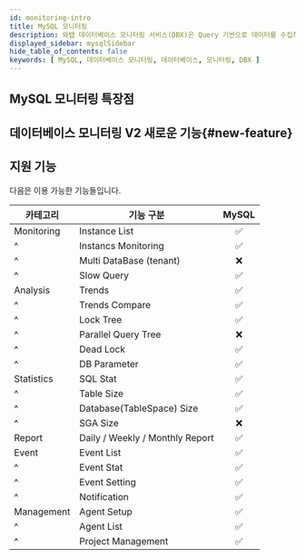 ```yaml
---
id: monitoring-intro
title: MySQL 모니터링
description: 와탭 데이터베이스 모니터링 서비스(DBX)은 Query 기반으로 데이터를 수집하여 성능 모니터링 서비스를 제공합니다.
displayed_sidebar: mysqlSidebar
hide_table_of_contents: false
keywords: [ MySQL, 데이터베이스 모니터링, 데이터베이스, 모니터링, DBX ]
---
```



<Dbintroductiondesc /> 

<Youtube ko="hNHz884amts" en="8SQG7nnDbP4" ja="fgcTC8A9Ev0" />

## MySQL 모니터링 특장점

<CommonCont />


<Dbspecification />

## 데이터베이스 모니터링 V2 새로운 기능{#new-feature}

<NewFeature product='MySQL' ver='1.6.8'/>

## 지원 기능

다음은 이용 가능한 기능들입니다.

|카테고리|기능 구분|MySQL|
|--|--|:-:|
|Monitoring|Instance List|<span class='emoji-ok'>✅</span>|
|^|Instancs Monitoring|<span class='emoji-ok'>✅</span>|
|^|Multi DataBase (tenant)|<span class='emoji-no'>❌</span>|
|^|Slow Query|<span class='emoji-ok'>✅</span>|
|Analysis|Trends|<span class='emoji-ok'>✅</span>|
|^|Trends Compare|<span class='emoji-ok'>✅</span>|
|^|Lock Tree|<span class='emoji-ok'>✅</span>|
|^|Parallel Query Tree|<span class='emoji-no'>❌</span>|
|^|Dead Lock|<span class='emoji-ok'>✅</span>|
|^|DB Parameter|<span class='emoji-ok'>✅</span>|
|Statistics|SQL Stat|<span class='emoji-ok'>✅</span>|
|^|Table Size|<span class='emoji-ok'>✅</span>|
|^|Database(TableSpace) Size|<span class='emoji-ok'>✅</span>|
|^|SGA Size|<span class='emoji-no'>❌</span>|
|Report|Daily / Weekly / Monthly Report|<span class='emoji-ok'>✅</span>|
|Event|Event List|<span class='emoji-ok'>✅</span>|
|^|Event Stat|<span class='emoji-ok'>✅</span>|
|^|Event Setting|<span class='emoji-ok'>✅</span>|
|^|Notification|<span class='emoji-ok'>✅</span>|
|Management|Agent Setup|<span class='emoji-ok'>✅</span>|
|^|Agent List|<span class='emoji-ok'>✅</span>|
|^|Project Management|<span class='emoji-ok'>✅</span>|#
